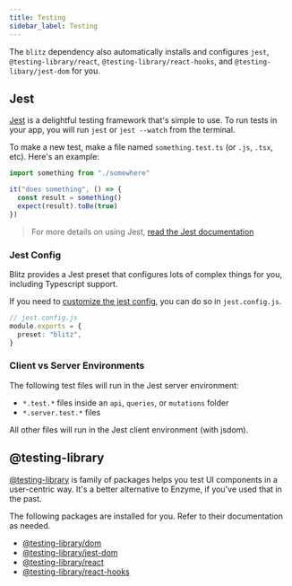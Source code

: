 ```yaml
---
title: Testing
sidebar_label: Testing
---
```


The `blitz` dependency also automatically installs and configures `jest`, `@testing-library/react`, `@testing-library/react-hooks`, and `@testing-libary/jest-dom` for you.

## Jest

[Jest](https://jestjs.io/) is a delightful testing framework that's simple to use. To run tests in your app, you will run `jest` or `jest --watch` from the terminal.

To make a new test, make a file named `something.test.ts` (or `.js`, `.tsx`, etc). Here's an example:

```ts
import something from "./somewhere"

it("does something", () => {
  const result = something()
  expect(result).toBe(true)
})
```

> For more details on using Jest, [read the Jest documentation](https://jestjs.io/docs/en/using-matchers)

### Jest Config

Blitz provides a Jest preset that configures lots of complex things for you, including Typescript support.

If you need to [customize the jest config](https://jestjs.io/docs/en/configuration), you can do so in `jest.config.js`.

```ts
// jest.config.js
module.exports = {
  preset: "blitz",
}
```

### Client vs Server Environments

The following test files will run in the Jest server environment:

- `*.test.*` files inside an `api`, `queries`, or `mutations` folder
- `*.server.test.*` files

All other files will run in the Jest client environment (with jsdom).

## @testing-library

[@testing-library](https://testing-library.com/docs/) is family of packages helps you test UI components in a user-centric way. It's a better alternative to Enzyme, if you've used that in the past.

The following packages are installed for you. Refer to their documentation as needed.

- [@testing-library/dom](https://testing-library.com/docs/dom-testing-library/intro)
- [@testing-library/jest-dom](https://testing-library.com/docs/ecosystem-jest-dom)
- [@testing-library/react](https://testing-library.com/docs/react-testing-library/intro)
- [@testing-library/react-hooks](https://react-hooks-testing-library.com/)
